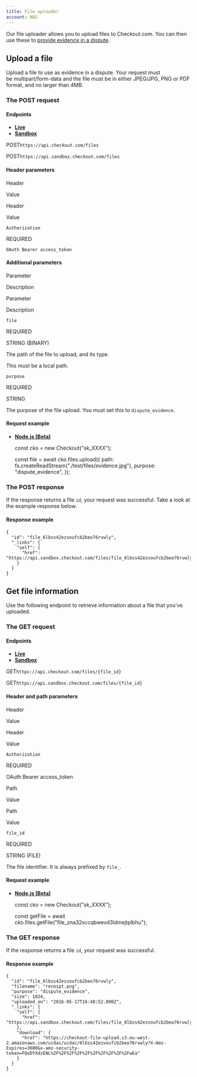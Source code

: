 ```yaml
---
title: File uploader
account: NAS
---
```


Our file uploader allows you to upload files to Checkout.com. You can then use these to [provide evidence in a dispute](/display/x/Disputes+API).

Upload a file
-------------

Upload a file to use as evidence in a dispute. Your request must be multipart/form-data and the file must be in either JPEG/JPG, PNG or PDF format, and no larger than 4MB.

### The POST request

#### Endpoints

*   [**Live**](#tabs-870862d3-7320-4b5e-9997-dd36c4e54fa9-1)
*   [**Sandbox**](#tabs-870862d3-7320-4b5e-9997-dd36c4e54fa9-2)

POST`https://api.checkout.com/files`

POST`https://api.sandbox.checkout.com/files`

#### Header parameters

Header

Value

Header

Value

`Authorization`

REQUIRED

`OAuth Bearer access_token`

#### Additional parameters

Parameter

Description

Parameter

Description

`file`

REQUIRED

STRING (BINARY)

The path of the file to upload, and its type.

This must be a local path.

`purpose`

REQUIRED

STRING

The purpose of the file upload. You must set this to `dispute_evidence`.

#### Request example

*   [**Node.js (Beta)**](#tabs-8d502799-d75f-4987-883d-0d6fb82b00b8-1)

    
    const cko = new Checkout("sk_XXXX");
    
    const file = await cko.files.upload({
      path: fs.createReadStream("./test/files/evidence.jpg"),
      purpose: "dispute_evidence",
    });

### The POST response

If the response returns a file `id`, your request was successful. Take a look at the example response below.

#### Response example

    {
      "id": "file_6lbss42ezvoufcb2beo76rvwly",
      "_links": {
        "self": {
          "href": "https://api.sandbox.checkout.com/files/file_6lbss42ezvoufcb2beo76rvwly"
        }
      }
    }

Get file information
--------------------

Use the following endpoint to retrieve information about a file that you've uploaded.

### The GET request

#### Endpoints

*   [**Live**](#tabs-8419e7a7-5589-4230-945d-63ddfc08229d-1)
*   [**Sandbox**](#tabs-8419e7a7-5589-4230-945d-63ddfc08229d-2)

GET`https://api.checkout.com/files/{file_id}`

GET`https://api.sandbox.checkout.com/files/{file_id}`

#### Header and path parameters

Header

Value

Header

Value

`Authorization`

REQUIRED

OAuth Bearer access\_token

Path

Value

Path

Value

`file_id`

REQUIRED

STRING (FILE)

The file identifier. It is always prefixed by `file_`.

#### Request example

*   [**Node.js (Beta)**](#tabs-7d3949b6-560a-4c96-a928-64e61ecf178e-1)

    
    const cko = new Checkout("sk_XXXX");
    
    const getFile = await cko.files.getFile("file_zna32sccqbwevd3ldmejtplbhu");

### The GET response

If the response returns a file `id`, your request was successful.

#### Response example

    {
      "id": "file_6lbss42ezvoufcb2beo76rvwly",
      "filename": "receipt.png",
      "purpose": "dispute_evidence",
      "size": 1024,
      "uploaded_on": "2016-05-17T16:48:52.000Z",
      "_links": {
        "self": {
          "href": "https://api.sandbox.checkout.com/files/file_6lbss42ezvoufcb2beo76rvwly"
        },
        "download": {
          "href": "https://checkout-file-upload.s3.eu-west-2.amazonaws.com/ucdac/ucdac/6lbss42ezvoufcb2beo76rvwly?X-Amz-Expires=3600&x-amz-security-token=FQoDYXdzENL%2F%2F%2F%2F%2F%2F%2F%2F%2F%2FwEa"
        }
      }
    }

